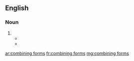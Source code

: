 ==English==

===Noun===
{{head|en|noun plural form}}

# {{plural of|combining form|lang=en}}
#*{{quote-book|year=2007|last=Matthews|first=P. H.|authorlink=|chapter=combining form|title=The concise Oxford dictionary of linguistics|edition=2nd|location=Oxford [u.a.]|publisher=Oxford University Press|isbn=9780199202720|pages=63–64|pageurl=https://books.google.com/books?id=4JdI9_Jl_AsC&pg=PA63|passage=Common in English, where in some [[putative]] compounds, such as [[autocrat]] or [[technocrat]], both members would be '''combining forms'''.}}
#*{{seemoreCites|combining form}}

[[ar:combining forms]]
[[fr:combining forms]]
[[mg:combining forms]]